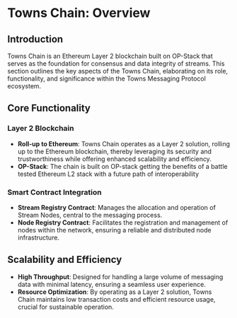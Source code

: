 # Towns Chain: Overview

## Introduction

Towns Chain is an Ethereum Layer 2 blockchain built on OP-Stack that serves as the foundation for consensus and data integrity of streams. This section outlines the key aspects of the Towns Chain, elaborating on its role, functionality, and significance within the Towns Messaging Protocol ecosystem.

## Core Functionality

### Layer 2 Blockchain

- **Roll-up to Ethereum**: Towns Chain operates as a Layer 2 solution, rolling up to the Ethereum blockchain, thereby leveraging its security and trustworthiness while offering enhanced scalability and efficiency.
- **OP-Stack**: The chain is built on OP-stack getting the benefits of a battle tested Ethereum L2 stack with a future path of interoperability

### Smart Contract Integration

- **Stream Registry Contract**: Manages the allocation and operation of Stream Nodes, central to the messaging process.
- **Node Registry Contract**: Facilitates the registration and management of nodes within the network, ensuring a reliable and distributed node infrastructure.

## Scalability and Efficiency

- **High Throughput**: Designed for handling a large volume of messaging data with minimal latency, ensuring a seamless user experience.
- **Resource Optimization**: By operating as a Layer 2 solution, Towns Chain maintains low transaction costs and efficient resource usage, crucial for sustainable operation.